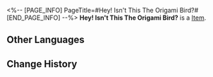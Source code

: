 <%-- [PAGE_INFO]
PageTitle=#Hey! Isn't This The Origami Bird?#
[END_PAGE_INFO] --%>
{{Item Infobox
|title       = Hey! Isn't This The Origami Bird?
|id          = 223258
|image       = Dreamscape Pass Sticker Hey! Isn't This The Origami Bird.png
|type        = 
|invCategory = 
|rarity      = 4
|effect      = Digital stickers that can be used to decorate the pages of the Dreamtour Handbook. They come in many different styles.
|description = 
|source1     = Unlocked by Default
}}
{{Description|1=The fluff feather on their head is their true form.}}
'''Hey! Isn't This The Origami Bird?''' is a [[Item]].

==Other Languages==
{{Other Languages
|en   = Hey! Isn't This The Origami Bird?
|zhs  = 哟！这不是折纸鸟吗
|zht  = 喲！這不是折紙鳥嗎
|ja   = お！これって折り紙の小鳥じゃん！
|ko   = 오! 이거 종이새 아니야?
|es   = ¡Eh! ¿No es el pájaro de papel?
|fr   = Hé ! Ce ne serait pas Oiseau en origami ?
|ru   = Эй! Это же бумажный журавлик?
|th   = เฮ้! นี่มันนกกระดาษไม่ใช่เหรอ
|vi   = Ôi! Đây Không Phải Chim Giấy Sao
|de   = Hey! Ist das nicht der Origamivogel?
|id   = Hei! Ini kan Burung Origami
|pt   = Ei! Isso Não É o Pássaro De Origami Original?
}}

==Change History==
{{Change History|2.0}}